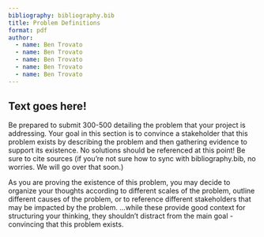 ```yaml
---
bibliography: bibliography.bib
title: Problem Definitions
format: pdf
author:
  - name: Ben Trovato
  - name: Ben Trovato
  - name: Ben Trovato
  - name: Ben Trovato
  - name: Ben Trovato
---
```


## Text goes here!

Be prepared to submit 300-500 detailing the problem that your project is addressing. Your goal in this section is to convince a stakeholder that this problem exists by describing the problem and then gathering evidence to support its existence. No solutions should be referenced at this point! Be sure to cite sources (if you're not sure how to sync with bibliography.bib, no worries. We will go over that soon.)

As you are proving the existence of this problem, you may decide to organize your thoughts according to different scales of the problem, outline different causes of the problem, or to reference different stakeholders that may be impacted by the problem. ...while these provide good context for structuring your thinking, they shouldn't distract from the main goal - convincing that this problem exists. 